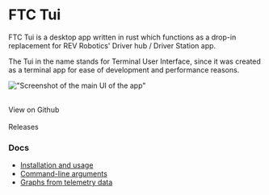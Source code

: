 
# FTC Tui

FTC Tui is a desktop app written in rust which functions as a drop-in replacement for REV Robotics' Driver hub / Driver Station app.

The Tui in the name stands for Terminal User Interface, since it was created as a terminal app for ease of development and performance reasons.

!["Screenshot of the main UI of the app"](img/screenshot-old.png)

<br/>
<Link className="button button--primary" to="https://github.com/firstslovenia/FTCTui">View on Github</Link>
<br/>

<br/>
<Link className="button button--primary" to="https://github.com/firstslovenia/FTCTui/releases">Releases</Link>
<br/>

### Docs

- [Installation and usage](/docs/ftctui/installation-and-usage)
- [Command-line arguments](/docs/ftctui/command-line-arguments)
- [Graphs from telemetry data](/docs/ftctui/graphs-with-telemetry)
